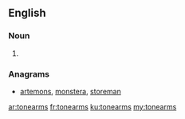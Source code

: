 ==English==

===Noun===
{{head|en}}

# {{plural of|tonearm}}

===Anagrams===
* [[artemons#English|artemons]], [[monstera#English|monstera]], [[storeman#English|storeman]]

[[ar:tonearms]]
[[fr:tonearms]]
[[ku:tonearms]]
[[my:tonearms]]